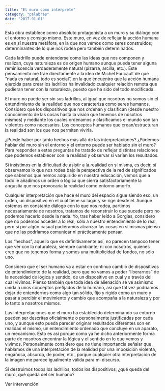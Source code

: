 ```yaml
---
title: "El muro como intérprete"
category: "palabras"
date: "2017-01-01"
---
```


Esta obra establece como absoluto protagonista a un muro y su diálogo con el entorno y consigo mismo. Este muro, en vez de reflejar la acción humana es en sí nuestra metáfora, en la que nos vemos como seres construidos; determinantes de lo que nos rodea pero también determinados.

Cada ladrillo puede entenderse como las ideas que nos componen y realizan, cuya naturaleza es de origen humano aunque pueda tener alguna reminiscencia verdaderamente natural (pizarra, arcilla, etc.). Este pensamiento me trae directamente a la idea de Michel Foucault de que “nada es natural, todo es social”, en la que encuentro que la acción humana ejercida para crear los ladrillos ha invalidado cualquier relación remota que pudieran tener con la naturaleza, puesto que ha sido del todo modificada.

El muro no puede ser sin sus ladrillos, al igual que nosotros no somos sin el entendimiento de la realidad que nos caracteriza como seres humanos. Considero que los dispositivos que nos ordenan y clasifican (desde nuestro conocimiento de las cosas hasta la visión que tenemos de nosotros mismos) y mediante los cuales ordenamos y clasificamos el mundo son tan violentos como necesarios. Los conceptos humanos que crean/estructuran la realidad son los que nos permiten vivirla.

¿Puede haber por tanto hechos más allá de las interpretaciones? ¿Podemos hablar del muro sin el entorno y el entorno puede ser hablado sin el muro? Para responder a estas preguntas he tratado de reflejar distintas relaciones que podemos establecer con la realidad y observar si varían los resultados.

 

Si insistimos en la dificultad de asistir a la realidad en sí misma, es decir, si observamos lo que nos rodea bajo la perspectiva de la red de significados que sabemos que hemos adquirido en nuestra educación, vemos que a todo le añadimos un orden o lógica que cierra satisfactoriamente la angustia que nos provocaría la realidad como entorno amorfo.

Cualquier interpretación que hace el muro del espacio sigue siendo eso, un orden, un dispositivo en el cual tiene su lugar y se rige desde él. Aunque estemos en constante diálogo con lo que nos rodea, partimos necesariamente de nosotros, tratamos de reconstruir lo que sucede pero no podemos hacerlo desde la nada. Yo, tras haber leído a Gorgias, considero que no podemos acceder a lo real, sólo a nuestro entendimiento de lo real, pero si por algún casual pudiéramos alcanzar las cosas en sí mismas pienso que no las podríamos comunicar ni prácticamente pensar.

Los “hechos”, aquello que es definitivamente así, no parecen tampoco tener que ver con la naturaleza, siempre cambiante; ni con nosotros, quienes creo que no tenemos forma y somos una multiplicidad de fondos, no sólo uno.

Considero que el ser humano va a estar en continuo cambio de dispositivos de entendimiento de la realidad, pero que no vamos a poder “liberarnos” de la necesidad de lógica y sentido, de un dispositivo en cual y a través del cual vivimos. Pienso también que toda idea de alienación se ve asimismo unida a unos conceptos prefijados de lo humano, así que tal vez podríamos dejar de entendernos como algo tan sólido, fijo y rígido como un muro y pasar a percibir el movimiento y cambio que acompaña a la naturaleza y por lo tanto a nosotros mismos.

Las interpretaciones que el muro ha establecido determinando su entorno pueden ser descritas oficialmente o personalmente justificadas por cada uno, y aunque esto pueda parecer originar resultados diferentes son en realidad el mismo, un entendimiento ordenado que concluye en un aparato, un mecanismo. Esto es así porque como ya he dicho anteriormente forma parte de nosotros encontrar la lógica y el sentido en lo que vemos y vivimos. Personalmente considero que no tiene importancia señalar que hablamos de una interpretación de la realidad por una imposición violenta, engañosa, absurda, de poder, etc., porque cualquier otra interpretación de la imagen me parece igualmente válida para mi discurso.

Si destruimos todos los ladrillos, todos los dispositivos, ¿qué queda del muro, qué queda del ser humano?

<Link to="/el-muro-como-interprete">Ver intervención</Link>